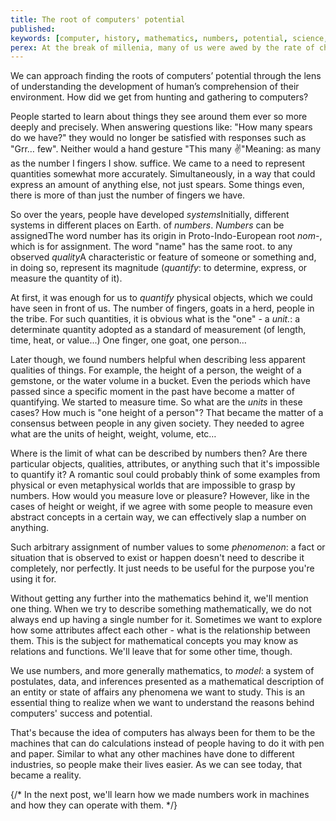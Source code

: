 ```yaml
---
title: The root of computers' potential
published:
keywords: [computer, history, mathematics, numbers, potential, science, technology]
perex: At the break of millenia, many of us were awed by the rate of change of the world around us. Most of it were, as we were told, due to a single invention - computer. However, those who were quick to recognize their potential didn’t seem to be put off guard by it. They all but hesitate to come up with new applications for this magnificent result of human intellect. The rest are left to be amazed by the precision of the predictions made about what kind of changes we were to witness due to this digital revolution. So were these predictions just lucky guesses or was the computer always destined to success?
---
```


<script>import Note from '$lib/components/mdsvex/Note.svelte';</script>

We can approach finding the roots of computers’ potential through the lens of understanding the development of human’s comprehension of their environment. How did we get from hunting and gathering to computers?

People started to learn about things they see around them ever so more deeply and precisely. When answering questions like: "How many spears do we have?" they would no longer be satisfied with responses such as "Grr… few". Neither would a hand gesture <Note>"This many ✌️"<span slot="note">Meaning: as many as the number I fingers I show.</span></Note> suffice. We came to a need to represent quantities somewhat more accurately. Simultaneously, in a way that could express an amount of anything else, not just spears. Some things even, there is more of than just the number of fingers we have.

So over the years, people have developed <Note>_systems_<span slot="note">Initially, different systems in different places on Earth.</span></Note> of _numbers_. <Note>_Numbers_ can be assigned<span slot="note">The word number has its origin in Proto-Indo-European root _nom-_, which is for assignment. The word "name" has the same root.</span></Note> to any observed <Note>_quality_<span slot="note">A characteristic or feature of someone or something</span></Note> and, in doing so, represent its magnitude (<Note>_quantify_<span slot="note">: to determine, express, or measure the quantity of</span></Note> it).

At first, it was enough for us to _quantify_ physical objects, which we could have seen in front of us. The number of fingers, goats in a herd, people in the tribe. For such quantities, it is obvious what is the "one" - a <Note>_unit._<span slot="note">: a determinate quantity adopted as a standard of measurement (of length, time, heat, or value...)</span></Note> One finger, one goat, one person…

Later though, we found numbers helpful when describing less apparent qualities of things. For example, the height of a person, the weight of a gemstone, or the water volume in a bucket. Even the periods which have passed since a specific moment in the past have become a matter of quantifying. We started to measure time. So what are the _units_ in these cases? How much is "one height of a person"? That became the matter of a consensus between people in any given society. They needed to agree what are the units of height, weight, volume, etc…

Where is the limit of what can be described by numbers then? Are there particular objects, qualities, attributes, or anything such that it's impossible to quantify it? A romantic soul could probably think of some examples from physical or even metaphysical worlds that are impossible to grasp by numbers. How would you measure love or pleasure? However, like in the cases of height or weight, if we agree with some people to measure even abstract concepts in a certain way, we can effectively slap a number on anything.

Such arbitrary assignment of number values to some <Note>_phenomenon_<span slot="note">: a fact or situation that is observed to exist or happen</span></Note> doesn't need to describe it completely, nor perfectly. It just needs to be useful for the purpose you're using it for.

Without getting any further into the mathematics behind it, we'll mention one thing. When we try to describe something mathematically, we do not always end up having a single number for it. Sometimes we want to explore how some attributes affect each other - what is the relationship between them. This is the subject for mathematical concepts you may know as relations and functions. We'll leave that for some other time, though.

We use numbers, and more generally mathematics, to <Note>_model_<span slot="note">: a system of postulates, data, and inferences presented as a mathematical description of an entity or state of affairs</span></Note> any phenomena we want to study. This is an essential thing to realize when we want to understand the reasons behind computers' success and potential.

That's because the idea of computers has always been for them to be the machines that can do calculations instead of people having to do it with pen and paper. Similar to what any other machines have done to different industries, so people make their lives easier. As we can see today, that became a reality.

{/* In the next post, we'll learn how we made numbers work in machines and how they can operate with them. */}
